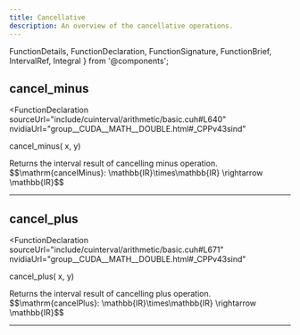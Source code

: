 ```yaml
---
title: Cancellative
description: An overview of the cancellative operations.
---
```


  FunctionDetails, 
  FunctionDeclaration, 
  FunctionSignature, 
  FunctionBrief,
  IntervalRef,
  Integral
} from '@components';

## cancel_minus

<FunctionDeclaration
  sourceUrl="include/cuinterval/arithmetic/basic.cuh#L640" 
  nvidiaUrl="group__CUDA__MATH__DOUBLE.html#_CPPv43sind"
>
  <IntervalRef /> cancel_minus(<IntervalRef /> x, <IntervalRef /> y)
</FunctionDeclaration>

<FunctionDetails id="cancel_minus">
  <FunctionBrief error="0" slot="brief">
    Returns the interval result of cancelling minus operation.
  </FunctionBrief>
  
  <FunctionSignature>
    $$\mathrm{cancelMinus}: \mathbb{IR}\times\mathbb{IR} \rightarrow \mathbb{IR}$$
  </FunctionSignature>
  
</FunctionDetails>

---
## cancel_plus

<FunctionDeclaration
  sourceUrl="include/cuinterval/arithmetic/basic.cuh#L671" 
  nvidiaUrl="group__CUDA__MATH__DOUBLE.html#_CPPv43sind"
>
  <IntervalRef /> cancel_plus(<IntervalRef /> x, <IntervalRef /> y)
</FunctionDeclaration>

<FunctionDetails id="cancel_plus">
  <FunctionBrief error="0" slot="brief">
    Returns the interval result of cancelling plus operation.
  </FunctionBrief>
  
  <FunctionSignature>
    $$\mathrm{cancelPlus}: \mathbb{IR}\times\mathbb{IR} \rightarrow \mathbb{IR}$$
  </FunctionSignature>
  
</FunctionDetails>

---
